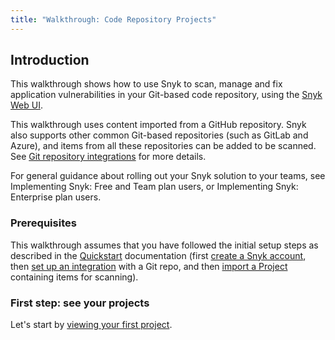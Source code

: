 ```yaml
---
title: "Walkthrough: Code Repository Projects"
---
```


## Introduction

This walkthrough shows how to use Snyk to scan, manage and fix application vulnerabilities in your Git-based code repository, using the [Snyk Web UI](/getting-started/getting-started-with-the-snyk-web-ui).

This walkthrough uses content imported from a GitHub repository. Snyk also supports other common Git-based repositories (such as GitLab and Azure), and items from all these repositories can be added to be scanned. See [Git repository integrations](/integrations/git-repository-scm-integrations) for more details.

For general guidance about rolling out your Snyk solution to your teams, see Implementing Snyk: Free and Team plan users, or Implementing Snyk: Enterprise plan users.

### Prerequisites

This walkthrough assumes that you have followed the initial setup steps as described in the [Quickstart](/getting-started/quickstart) documentation (first [create a Snyk account](/getting-started/quickstart/create-a-snyk-account), then [set up an integration](/getting-started/quickstart/set-up-an-integration) with a Git repo, and then [import a Project](/getting-started/quickstart/import-a-project) containing items for scanning).

### First step: see your projects

Let's start by [viewing your first project](/getting-started/walkthrough-code-repository-projects/view-your-first-snyk-projects).
